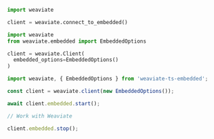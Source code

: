 
<Tabs groupId="languages">
  <TabItem value="py4" label="Python (v4)">

  ```python
  import weaviate
  
  client = weaviate.connect_to_embedded()

  ```

  </TabItem>

  <TabItem value="py3" label="Python (v3)">

  ```python
  import weaviate
  from weaviate.embedded import EmbeddedOptions

  client = weaviate.Client(
    embedded_options=EmbeddedOptions()
  )
  ```

  </TabItem>
  
  <TabItem value="js" label="JavaScript/TypeScript">

  ```js
  import weaviate, { EmbeddedOptions } from 'weaviate-ts-embedded';

  const client = weaviate.client(new EmbeddedOptions());

  await client.embedded.start();

  // Work with Weaviate

  client.embedded.stop();
  ```

  </TabItem>
</Tabs>
